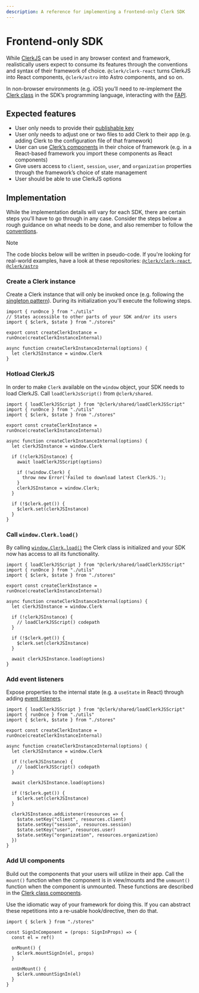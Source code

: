 ```yaml
---
description: A reference for implementing a frontend-only Clerk SDK
---
```


# Frontend-only SDK

While [ClerkJS](/docs/references/javascript/overview) can be used in any browser context and framework, realistically users expect to consume its features through the conventions and syntax of their framework of choice. `@clerk/clerk-react` turns ClerkJS into React components, `@clerk/astro` into Astro components, and so on.

In non-browser environments (e.g. iOS) you’ll need to re-implement the [Clerk class](/docs/references/javascript/clerk/clerk) in the SDK’s programming language, interacting with the [FAPI](/docs/references/sdk/terminology).

## Expected features

- User only needs to provide their [publishable key](/docs/references/sdk/terminology)
- User only needs to adjust one or two files to add Clerk to their app (e.g. adding Clerk to the configuration file of that framework)
- User can use [Clerk’s components](/docs/components/overview) in their choice of framework (e.g. in a React-based framework you import these components as React components)
- Give users access to `client`, `session`, `user`, and `organization` properties through the framework’s choice of state management
- User should be able to use ClerkJS options

## Implementation

While the implementation details will vary for each SDK, there are certain steps you'll have to go through in any case. Consider the steps below a rough guidance on what needs to be done, and also remember to follow the [conventions](/docs/references/sdk/conventions).

> [!NOTE]
> The code blocks below will be written in pseudo-code. If you're looking for real-world examples, have a look at these repositories: [`@clerk/clerk-react`](https://github.com/clerk/javascript/tree/main/packages/react), [`@clerk/astro`](https://github.com/clerk/javascript/tree/main/packages/astro)

<Steps>

### Create a Clerk instance

Create a Clerk instance that will only be invoked once (e.g. following the [singleton pattern](https://www.patterns.dev/vanilla/singleton-pattern/)). During its initialization you'll execute the following steps.

```tsx {{ mark: [5], filename: 'create-clerk-instance.ts' }}
import { runOnce } from "./utils"
// States accessible to other parts of your SDK and/or its users
import { $clerk, $state } from "./stores"

export const createClerkInstance = runOnce(createClerkInstanceInternal)

async function createClerkInstanceInternal(options) {
  let clerkJSInstance = window.Clerk
}
```

### Hotload ClerkJS

In order to make `Clerk` available on the `window` object, your SDK needs to load ClerkJS. Call `loadClerkJsScript()` from `@clerk/shared`.
    
```tsx {{ mark: [1, [10,17]], filename: 'create-clerk-instance.ts' }}
import { loadClerkJSScript } from "@clerk/shared/loadClerkJSScript"
import { runOnce } from "./utils"
import { $clerk, $state } from "./stores"

export const createClerkInstance = runOnce(createClerkInstanceInternal)

async function createClerkInstanceInternal(options) {
  let clerkJSInstance = window.Clerk
  
  if (!clerkJSInstance) {
    await loadClerkJSScript(options)
  
    if (!window.Clerk) {
      throw new Error('Failed to download latest ClerkJS.');
    }
    clerkJSInstance = window.Clerk;
  }

  if (!$clerk.get()) {
    $clerk.set(clerkJSInstance)
  }
}
```
    
### Call `window.Clerk.load()`

By calling [`window.Clerk.load()`](/docs/references/javascript/clerk/clerk#load) the Clerk class is initialized and your SDK now has access to all its functionality.
    
```tsx {{ mark: [18], filename: 'create-clerk-instance.ts' }}
import { loadClerkJSScript } from "@clerk/shared/loadClerkJSScript"
import { runOnce } from "./utils"
import { $clerk, $state } from "./stores"

export const createClerkInstance = runOnce(createClerkInstanceInternal)

async function createClerkInstanceInternal(options) {
  let clerkJSInstance = window.Clerk
  
  if (!clerkJSInstance) {
    // loadClerkJSScript() codepath
  }

  if (!$clerk.get()) {
    $clerk.set(clerkJSInstance)
  }

  await clerkJSInstance.load(options)
}
```
    
### Add event listeners

Expose properties to the internal state (e.g. a `useState` in React) through adding [event listeners](/docs/references/javascript/clerk/clerk#add-listener).
    
```tsx {{ mark: [[20,27]], filename: 'create-clerk-instance.ts' }}
import { loadClerkJSScript } from "@clerk/shared/loadClerkJSScript"
import { runOnce } from "./utils"
import { $clerk, $state } from "./stores"

export const createClerkInstance = runOnce(createClerkInstanceInternal)

async function createClerkInstanceInternal(options) {
  let clerkJSInstance = window.Clerk
  
  if (!clerkJSInstance) {
    // loadClerkJSScript() codepath
  }

  await clerkJSInstance.load(options)

  if (!$clerk.get()) {
    $clerk.set(clerkJSInstance)
  }
  
  clerkJSInstance.addListener(resources => {
    $state.setKey("client", resources.client)
    $state.setKey("session", resources.session)
    $state.setKey("user", resources.user)
    $state.setKey("organization", resources.organization)
  })
}
```
    
### Add UI components

Build out the components that your users will utilize in their app. Call the `mount()` function when the component is in view/mounts and the `unmount()` function when the component is unmounted. These functions are described in the [Clerk class components](/docs/references/javascript/clerk/clerk#components).

Use the idiomatic way of your framework for doing this. If you can abstract these repetitions into a re-usable hook/directive, then do that.
    
```tsx {{ filename: 'SignIn.tsx' }}
import { $clerk } from "./stores"

const SignInComponent = (props: SignInProps) => {
  const el = ref()

  onMount() {
    $clerk.mountSignIn(el, props)
  }
  
  onUnMount() {
    $clerk.unmountSignIn(el)
  }
}
```

</Steps>
